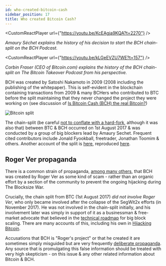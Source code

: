 ```yaml
---
id: who-created-bitcoin-cash
sidebar_position: 17
title: Who created Bitcoin Cash?
---
```



<CustomReactPlayer url={"https://youtu.be/KcEAgja9KQA?t=2270"} />

_Amaury Séchet explains the history of his decision to start the BCH chain-split on the BCH Podcast._

<CustomReactPlayer url={"https://youtu.be/kLGeEVZU7WE?t=157"} />

_Corbin Fraser (CEO of Bitcoin.com) explains the history of the BCH chain-split on The Bitcoin Takeover Podcast from his perspective._

BCH was created by Satoshi Nakamoto in 2009 (2008 including the publishing of the whitepaper). This is self-evident in the blockchain containing transactions from 2009 & many BCHers who contributed to BTC before the split maintaining that they never changed the project they were working on (see discussion of [Is Bitcoin Cash (BCH) the real Bitcoin?](/faqs/BCH-vs-BTC/is-bch-the-real-bitcoin))

<img src={splitUrl} alt="Bitcoin split" />

The chain-split (be careful [not to conflate with a hard-fork](/faqs/Decentralisation/what-is-a-soft-hard-fork), although it was also that) between BTC & BCH occurred on 1st August 2017 & was conducted by a group of big blockers lead by Amaury Sechet. Frequent cited contributors include Jonald Fyookball, freetrader, Jonathan Toomim & others. Another account of the split is [here](https://www.reddit.com/r/btc/comments/bvj08f/an_incomplete_history_of_the_bitcoin_cashs_origin/), reproduced [here](https://x.com/bchautist/status/1898511139920822699).

## Roger Ver propaganda

There is a common strain of propaganda, [among many others](/faqs/BCH-vs-BTC/why-is-there-so-much-propaganda-in-btc#notable-propaganda), that BCH was created by Roger Ver as some kind of scam - rather than an organic effort by a section of the community to prevent the ongoing hijacking during The Blocksize War.

Crucially, the chain split from BTC (1st August 2017) *did not involve Roger Ver*, who only became involved after the collapse of the SegWit2x efforts (in November 2017). He was not involved in the chain-split initially, and his involvement later was simply in support of it as a businessman & free-market advocate that believed in the [technical roadmap](/faqs/Global-Reserve-Currency/can-BCH-technically-scale-to-global-reserve-currency) for big block scaling. There are many accounts of this, including his own in [Hijacking Bitcoin](/faqs/Media/what-about-roger-vers-book-hijacking-bitcoin).

Accusations that BCH is "Roger's project" or that he created it are sometimes simply misguided but are very frequently [deliberate propaganda](/faqs/BCH-vs-BTC/why-is-there-so-much-propaganda-in-btc). Any source that is promulgating this false information should be treated with very high skepticism - on this issue & any other related information about Bitcoin & BCH.